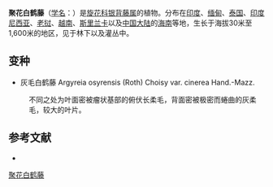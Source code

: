 {{Speciesbox
| name = 聚花白鹤藤
| status = 
| status_system = 
| image =
| genus = Argyreia
| species = osyrensis
| authority = (Roth) Choisy
| subdivision_ranks =[[变种|变种]]
| subdivision =
* 聚花白鹤藤 ''A. o.'' var. ''osyrensis''
* 灰毛白鹤藤 ''A. o.'' var. ''cinerea''
}}

'''聚花白鹤藤'''（[[学名|学名]]：{{lang|la|''Argyreia osyrensis''}}）是[[旋花科|旋花科]][[银背藤属|银背藤属]]的植物。分布在[[印度|印度]]、[[缅甸|缅甸]]、[[泰国|泰国]]、[[印度尼西亚|印度尼西亚]]、[[老挝|老挝]]、[[越南|越南]]、[[斯里兰卡|斯里兰卡]]以及[[中国大陆|中国大陆]]的[[海南|海南]]等地，生长于海拔30米至1,600米的地区，见于林下以及灌丛中。

== 变种 ==
* 灰毛白鹤藤 Argyreia osyrensis (Roth) Choisy var. cinerea Hand.-Mazz.
:不同之处为叶面密被瘤状基部的俯伏长柔毛，背面密被极密而蜷曲的灰柔毛，较大的叶片。

== 参考文献 ==
<div class="references-small">
* {{cite web| url =http://www.bioinfo.cn/db05/KmzwSpecies.php?action=view&id=5606| title =聚花白鹤藤（原变种）| work =《中国高等植物数据库全库》| publisher =中国科学院微生物研究所| author =昆明植物研究所| accessdate =2009-02-25| deadurl =yes| archiveurl =https://web.archive.org/web/20160305084128/http://www.bioinfo.cn/db05/KmzwSpecies.php?action=view&id=5606| archivedate =2016-03-05}}
</div>
{{Taxonbar|from=Q15231912}}

[[Category:银背藤属|聚花白鹤藤]]


{{植物小作品}}